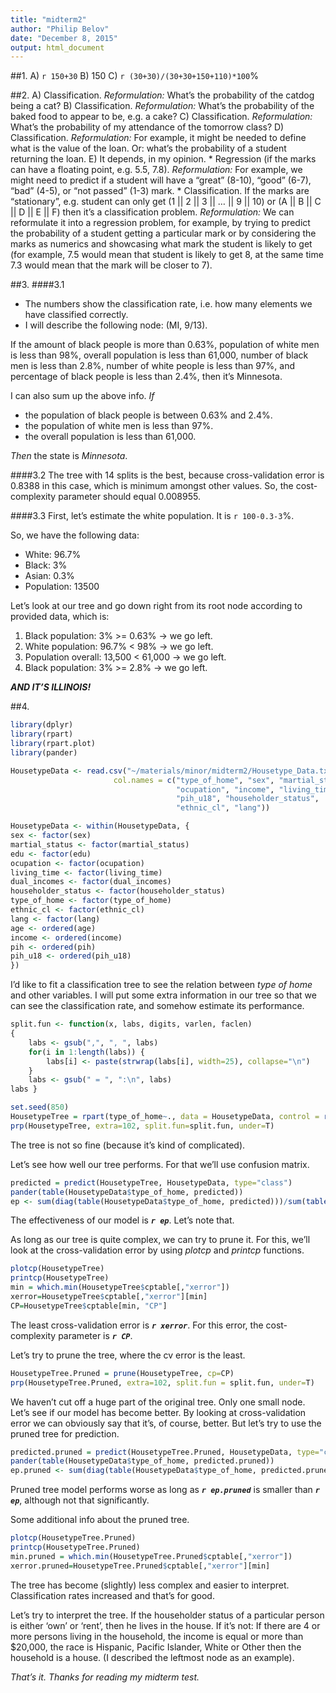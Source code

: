 ```yaml
---
title: "midterm2"
author: "Philip Belov"
date: "December 8, 2015"
output: html_document
---
```


##1.
A) `r 150+30`
B) 150
C) `r (30+30)/(30+30+150+110)*100`%

##2. 
A) Classification. *Reformulation:* What's the probability of the catdog being a cat?
B) Classification. *Reformulation:* What's the probability of the baked food to appear to be, e.g. a cake?
C) Classification. *Reformulation:* What's the probability of my attendance of the tomorrow class?
D) Classification. *Reformulation:* For example, it might be needed to define what is the value of the loan. Or: what's the probability of a student returning the loan.
E) It depends, in my opinion.
* Regression (if the marks can have a floating point, e.g. 5.5, 7.8). _Reformulation:_ For example, we might need to predict if a student will have a "great" (8-10), "good" (6-7), "bad" (4-5), or "not passed" (1-3) mark.
* Classification. If the marks are "stationary", e.g. student can only get (1 || 2 || 3 || ... || 9 || 10) or (A || B || C || D || E || F) then it's a classification problem. _Reformulation:_ We can reformulate it into a regression problem, for example, by trying to predict the probability of a student getting a particular mark or by considering the marks as numerics and showcasing what mark the student is likely to get (for example, 7.5 would mean that student is likely to get 8, at the same time 7.3 would mean that the mark will be closer to 7).

##3.
####3.1

* The numbers show the classification rate, i.e. how many elements we have classified correctly.
* I will describe the following node: (MI, 9/13).

If the amount of black people is more than 0.63%, population of white men is less than 98%, overall population is less than 61,000, number of black men is less than 2.8%, number of white people is less than 97%, and percentage of black people is less than 2.4%, then it's Minnesota.

I can also sum up the above info.
*If*

* the population of black people is between 0.63% and 2.4%.
* the population of white men is less than 97%.
* the overall population is less than 61,000.

*Then* the state is _Minnesota_.

####3.2
The tree with 14 splits is the best, because cross-validation error is 0.8388 in this case, which is minimum amongst other values. So, the cost-complexity parameter should equal 0.008955.

####3.3
First, let's estimate the white population. It is `r 100-0.3-3`%.

So, we have the following data:

* White: 96.7%
* Black: 3%
* Asian: 0.3%
* Population: 13500

Let's look at our tree and go down right from its root node according to provided data, which is:

1. Black population: 3% >= 0.63% -> we go left.
2. White population: 96.7% < 98% -> we go left.
3. Population overall: 13,500 < 61,000 -> we go left.
4. Black population: 3% >= 2.8% -> we go left. 

_**AND IT'S ILLINOIS!**_


##4.
```r
library(dplyr)
library(rpart)
library(rpart.plot)
library(pander)

HousetypeData <- read.csv("~/materials/minor/midterm2/Housetype_Data.txt", header = F, 
                       col.names = c("type_of_home", "sex", "martial_status", "age", "edu",
                                     "ocupation", "income", "living_time", "dual_incomes", "pih",
                                     "pih_u18", "householder_status",
                                     "ethnic_cl", "lang"))

HousetypeData <- within(HousetypeData, {
sex <- factor(sex)
martial_status <- factor(martial_status)
edu <- factor(edu)
ocupation <- factor(ocupation)
living_time <- factor(living_time)
dual_incomes <- factor(dual_incomes)
householder_status <- factor(householder_status)
type_of_home <- factor(type_of_home)
ethnic_cl <- factor(ethnic_cl)
lang <- factor(lang)
age <- ordered(age)
income <- ordered(income)
pih <- ordered(pih)
pih_u18 <- ordered(pih_u18)
})
```

I'd like to fit a classification tree to see the relation between *type of home* and other variables. I will put some extra information in our tree so that we can see the classification rate, and somehow estimate its performance.
```r
split.fun <- function(x, labs, digits, varlen, faclen)
{
    labs <- gsub(",", ", ", labs)
    for(i in 1:length(labs)) {
        labs[i] <- paste(strwrap(labs[i], width=25), collapse="\n")
    }
    labs <- gsub(" = ", ":\n", labs)
labs }
```

```r
set.seed(850)
HousetypeTree = rpart(type_of_home~., data = HousetypeData, control = rpart.control(cp = 0.001), method = "class")
prp(HousetypeTree, extra=102, split.fun=split.fun, under=T)
```

The tree is not so fine (because it's kind of complicated). 

Let's see how well our tree performs. For that we'll use confusion matrix.
```r
predicted = predict(HousetypeTree, HousetypeData, type="class")
pander(table(HousetypeData$type_of_home, predicted))
ep <- sum(diag(table(HousetypeData$type_of_home, predicted)))/sum(table(HousetypeData$type_of_home, predicted))
```

The effectiveness of our model is __*`r ep`*__. Let's note that.

As long as our tree is quite complex, we can try to prune it. For this, we'll look at the cross-validation error by using *plotcp* and *printcp* functions.
```r
plotcp(HousetypeTree)
printcp(HousetypeTree)
min = which.min(HousetypeTree$cptable[,"xerror"])
xerror=HousetypeTree$cptable[,"xerror"][min]
CP=HousetypeTree$cptable[min, "CP"] 
```

The least cross-validation error is __*`r xerror`*__. For this error, the cost-complexity parameter is __*`r CP`*__. 

Let's try to prune the tree, where the cv error is the least.
```r
HousetypeTree.Pruned = prune(HousetypeTree, cp=CP)
prp(HousetypeTree.Pruned, extra=102, split.fun = split.fun, under=T)
```

We haven't cut off a huge part of the original tree. Only one small node. Let's see if our model has become better. By looking at cross-validation error we can obviously say that it's, of course, better. But let's try to use the pruned tree for prediction.

```r
predicted.pruned = predict(HousetypeTree.Pruned, HousetypeData, type="class")
pander(table(HousetypeData$type_of_home, predicted.pruned))
ep.pruned <- sum(diag(table(HousetypeData$type_of_home, predicted.pruned)))/sum(table(HousetypeData$type_of_home, predicted.pruned))
```

Pruned tree model performs worse as long as __*`r ep.pruned`*__ is smaller than __*`r ep`*__, although not that significantly.

Some additional info about the pruned tree.
```r
plotcp(HousetypeTree.Pruned)
printcp(HousetypeTree.Pruned)
min.pruned = which.min(HousetypeTree.Pruned$cptable[,"xerror"])
xerror.pruned=HousetypeTree.Pruned$cptable[,"xerror"][min]
```

The tree has become (slightly) less complex and easier to interpret. 
Classification rates increased and that's for good. 

Let's try to interpret the tree.
If the householder status of a particular person is either 'own' or 'rent', then he lives in the house.
If it's not:
If there are 4 or more persons living in the household, the income is equal or more than $20,000,  the race is Hispanic, Pacific Islander, White or Other then the household is a house. (I described the leftmost node as an example).


_That's it. Thanks for reading my midterm test._